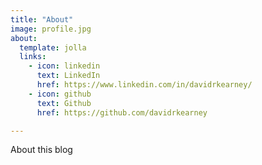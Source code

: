 ```yaml
---
title: "About"
image: profile.jpg
about:
  template: jolla
  links:
    - icon: linkedin
      text: LinkedIn
      href: https://www.linkedin.com/in/davidrkearney/
    - icon: github
      text: Github
      href: https://github.com/davidrkearney

---
```


About this blog
